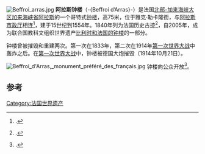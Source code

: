 [[File:Beffroi_arras.jpg|right]]
'''阿拉斯钟楼'''（-{Beffroi d’Arras}-）是法国[[北部-加来海峡大区|北部-加来海峡大区]][[加来海峡省|加来海峡省]][[阿拉斯|阿拉斯]]的一个哥特式[[钟楼|钟楼]]，高75米，位于雅克·勒卡隆街，与[[阿拉斯市政厅|阿拉斯市政厅]]相连<ref>{{Cite book |first1=Camille |last1=Enlart |title=Arras avant la guerre |publisher=H. Laurens |collection=Images historiques |location=Paris |year=1916 <!--fr參數中文維基無 |pages totales=16 --> |page=13 |url=http://catalogue.bnf.fr/ark:/12148/cb32078570k |accessdate=2015-03-15|archive-date=2016-03-07 |archive-url=https://web.archive.org/web/20160307165807/http://catalogue.bnf.fr/ark:/12148/cb32078570k |dead-url=no }}.</ref>，建于15世纪到1554年。1840年列为法国历史古迹<ref>{{Mérimée|PA00107963|Beffroi d'Arras}}.</ref>，自2005年，成为联合国教科文组织世界遗产[[比利时和法国的钟楼|比利时和法国的钟楼]]的一部分。

钟楼曾被摧毁和重建两次。第一次在1833年，第二次在1914年[[第一次世界大战|第一次世界大战]]中轰炸之后。在[[第一次世界大战|第一次世界大战]]中，钟楼被德国大炮摧毁（1914年10月21日）。

[[File:Beffroi_d'Arras,_monument_préféré_des_français.jpg|thumb]]
钟楼向公众开放<ref>{{harvsp|Cotte|Damien|Decruyenaere|Delany|2005|p=53}}.</ref>。

== 参考==
{{References}}
[[Category:法国世界遗产|Category:法国世界遗产]]